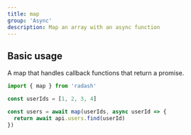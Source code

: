 ```yaml
---
title: map
group: 'Async'
description: Map an array with an async function
---
```


## Basic usage

A map that handles callback functions that return a promise.

```ts
import { map } from 'radash'

const userIds = [1, 2, 3, 4]

const users = await map(userIds, async userId => {
  return await api.users.find(userId)
})
```
